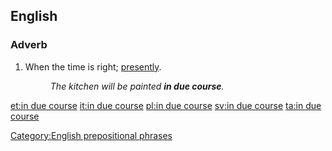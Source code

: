 ==English==

===Adverb===
{{en-adv|pos=[[in]] [[due course]]|-}}

# When the time is right; [[presently]].
#:''The kitchen will be painted '''in due course'''.''

[[Category:English prepositional phrases]]

[[et:in due course]]
[[it:in due course]]
[[pl:in due course]]
[[sv:in due course]]
[[ta:in due course]]